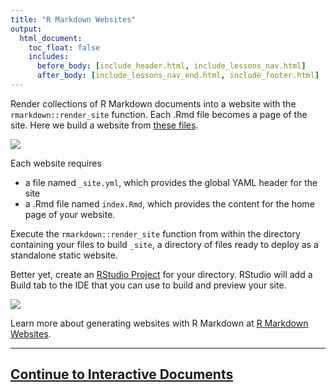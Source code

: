 ```yaml
---
title: "R Markdown Websites"
output:
  html_document:
    toc_float: false
    includes:
      before_body: [include_header.html, include_lessons_nav.html]
      after_body: [include_lessons_nav_end.html, include_footer.html]
---
```


Render collections of R Markdown documents into a website with the `rmarkdown::render_site` function. Each .Rmd file becomes a page of the site. Here we build a website from [these files](demos/12-website.zip).


![](lesson-images/websites-1-render.png)
</br>

Each website requires 

* a file named `_site.yml`, which provides the global YAML header for the site
* a .Rmd file named `index.Rmd`, which provides the content for the home page of your website.

Execute the `rmarkdown::render_site` function from within the directory containing your files to build `_site`, a directory of files ready to deploy as a standalone static website.

Better yet, create an [RStudio Project](https://support.rstudio.com/hc/en-us/articles/200526207-Using-Projects) for your directory. RStudio will add a Build tab to the IDE that you can use to build and preview your site.

![](lesson-images/websites-2-build.png)
</br>

Learn more about generating websites with R Markdown at [R Markdown Websites](http://rmarkdown.rstudio.com/rmarkdown_websites.html).

****

## [Continue to Interactive Documents](lesson-14.html)
